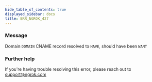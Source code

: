 ```yaml
---
hide_table_of_contents: true
displayed_sidebar: docs
title: ERR_NGROK_427
---
```


### Message

Domain `DOMAIN` CNAME record resolved to `HAVE`, should have been `WANT`

### Further help

If you're having trouble resolving this error, please reach out to [support@ngrok.com](mailto:support@ngrok.com?subject=Help%20with%20ERR_NGROK_427)
